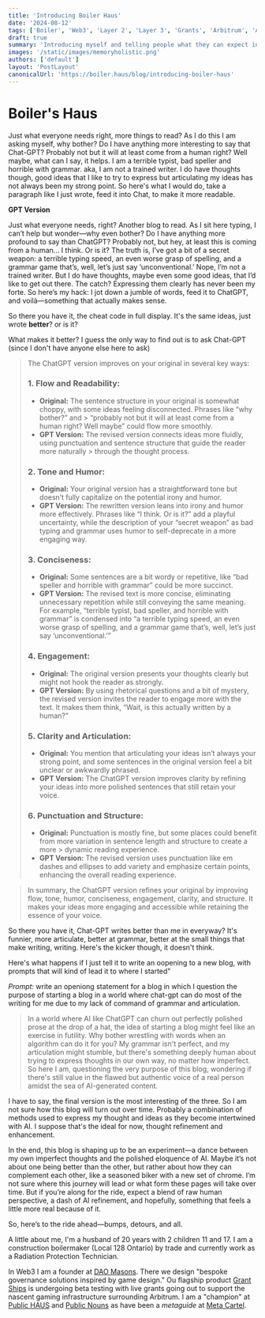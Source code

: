 ```yaml
---
title: 'Introducing Boiler Haus'
date: '2024-08-12'
tags: ['Boiler', 'Web3', 'Layer 2', 'Layer 3', 'Grants', 'Arbitrum', 'AI', 'Chat-GPT', 'DAO Masons', 'Grant Ships']
draft: true
summary: 'Introducing myself and telling people what they can expect in these pags.'
images: '/static/images/memoryholistic.png'
authors: ['default']
layout: 'PostLayout'
canonicalUrl: 'https://boiler.haus/blog/introducing-boiler-haus'
---
```


# Boiler's Haus

Just what everyone needs right, more things to read? As I do this I am asking myself, why bother? Do I have anything more interesting to say that Chat-GPT? Probably not but it will at least come from a human right? Well maybe, what can I say, it helps. I am a terrible typist, bad speller and horrible with grammar. aka, I am not a trained writer. I do have thoughts though, good ideas that I like to try to express but articulating my ideas has not always been my strong point. So here's what I would do, take a paragraph like I just wrote, feed it into Chat, to make it more readable.

**GPT Version**


Just what everyone needs, right? Another blog to read. As I sit here typing, I can’t help but wonder—why even bother? Do I have anything more profound to say than ChatGPT? Probably not, but hey, at least this is coming from a human… I think. Or is it? The truth is, I’ve got a bit of a secret weapon: a terrible typing speed, an even worse grasp of spelling, and a grammar game that’s, well, let’s just say ‘unconventional.’ Nope, I’m not a trained writer. But I do have thoughts, maybe even some good ideas, that I’d like to get out there. The catch? Expressing them clearly has never been my forte. So here’s my hack: I jot down a jumble of words, feed it to ChatGPT, and voilà—something that actually makes sense.


So there you have it, the cheat code in full display. It's the same ideas, just wrote **better**? or is it?

What makes it better? I guess the only way to find out is to ask Chat-GPT (since I don't have anyone else here to ask)

> The ChatGPT version improves on your original in several key ways:
>
> ### 1. **Flow and Readability:**
>    - **Original:** The sentence structure in your original is somewhat choppy, with some ideas feeling disconnected. Phrases like “why bother?” and > “probably not but it will at least come from a human right? Well maybe” could flow more smoothly.
>    - **GPT Version:** The revised version connects ideas more fluidly, using punctuation and sentence structure that guide the reader more naturally > through the thought process.
>
> ### 2. **Tone and Humor:**
>    - **Original:** Your original version has a straightforward tone but doesn’t fully capitalize on the potential irony and humor.
>    - **GPT Version:** The rewritten version leans into irony and humor more effectively. Phrases like “I think. Or is it?” add a playful uncertainty, while the description of your “secret weapon” as bad typing and grammar uses humor to self-deprecate in a more engaging way.
>
> ### 3. **Conciseness:**
>    - **Original:** Some sentences are a bit wordy or repetitive, like “bad speller and horrible with grammar” could be more succinct.
>    - **GPT Version:** The revised text is more concise, eliminating unnecessary repetition while still conveying the same meaning. For example, “terrible typist, bad speller, and horrible with grammar” is condensed into “a terrible typing speed, an even worse grasp of spelling, and a grammar game that’s, well, let’s just say ‘unconventional.’”
> 
> ### 4. **Engagement:**
>    - **Original:** The original version presents your thoughts clearly but might not hook the reader as strongly.
>    - **GPT Version:** By using rhetorical questions and a bit of mystery, the revised version invites the reader to engage more with the text. It makes them think, “Wait, is this actually written by a human?”
>
> ### 5. **Clarity and Articulation:**
>    - **Original:** You mention that articulating your ideas isn’t always your strong point, and some sentences in the original version feel a bit unclear or awkwardly phrased.
>    - **GPT Version:** The ChatGPT version improves clarity by refining your ideas into more polished sentences that still retain your voice.
>
> ### 6. **Punctuation and Structure:**
>    - **Original:** Punctuation is mostly fine, but some places could benefit from more variation in sentence length and structure to create a more > dynamic reading experience.
>    - **GPT Version:** The revised version uses punctuation like em dashes and ellipses to add variety and emphasize certain points, enhancing the overall reading experience.

>In summary, the ChatGPT version refines your original by improving flow, tone, humor, conciseness, engagement, clarity, and structure. It makes your ideas more engaging and accessible while retaining the essence of your voice.


So there you have it, Chat-GPT writes better than me in everyway? It's funnier, more articulate, better at grammar, better at the small things that make writing, writing. Here's the kicker though, it doesn't think.

Here's what happens if I just tell it to write an oopening to a new blog, with prompts that will kind of lead it to where I started"

*Prompt:* write an openiong statement for a blog in which I question the purpose of starting a blog in a world where chat-gpt can do most of the writing for me due to my lack of command of grammar and articulation.



> In a world where AI like ChatGPT can churn out perfectly polished prose at the drop of a hat, the idea of starting a blog might feel like an exercise in futility. Why bother wrestling with words when an algorithm can do it for you? My grammar isn't perfect, and my articulation might stumble, but there's something deeply human about trying to express thoughts in our own way, no matter how imperfect. So here I am, questioning the very purpose of this blog, wondering if there's still value in the flawed but authentic voice of a real person amidst the sea of AI-generated content.


I have to say, the final version is the most interesting of the three. So I am not sure how this blog will turn out over time. Probably a combination of methods used to express my thought and ideas as they become intertwined with AI. I suppose that's the ideal for now, thought refinement and enhancement.

In the end, this blog is shaping up to be an experiment—a dance between my own imperfect thoughts and the polished eloquence of AI. Maybe it’s not about one being better than the other, but rather about how they can complement each other, like a seasoned biker with a new set of chrome. I’m not sure where this journey will lead or what form these pages will take over time. But if you’re along for the ride, expect a blend of raw human perspective, a dash of AI refinement, and hopefully, something that feels a little more real because of it.

So, here’s to the ride ahead—bumps, detours, and all.

A little about me, I'm a husband of 20 years with 2 children 11 and 17. I am a construction boilermaker (Local 128 Ontario) by trade and currently work as a Radiation Protection Technician.

In Web3 I am a founder at [DAO Masons](https://daomasons.com). There we design "bespoke governance solutions inspired by game design." Ou flagship product [Grant Ships](https://grantships.fun) is undergoing beta testing with live grants going out to support the nascent gaming infrastructure surrounding Arbitrum.
I am a "champion" at [Public HAUS](https://publichaus.club/) and [Public Nouns](https://publicnouns.wtf) as have been a *metaguide* at [Meta Cartel](https://www.metacartel.org/). 